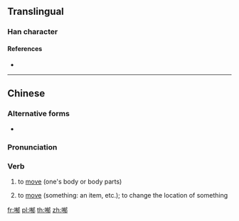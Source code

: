 ==Translingual==

===Han character===
{{Han char|rn=30|rad=口|as=09|sn=12|four=|canj=RKBL|ids=⿰口郁}}

====References====
* {{Han ref|kx=0198.140|dkj=03930|dj=0420.030|hdz=10638.100|uh=5590|ud=21904}}

----
==Chinese==
{{zh-forms}}

===Alternative forms===
* {{zh-l|郁}}

===Pronunciation===
{{zh-pron
|m=yù
|c=juk1
|h=pfs=
|md=
|mn=
|w=
|cat=v
}}

===Verb===
{{zh-verb}}

# {{lb|zh|Cantonese}} to [[move]] (one's body or body parts)
#: {{zh-usex|唔好 喐！|Don't move!|C}}
# {{lb|zh|Cantonese}} to [[move]] (something: an item, etc.); to change the location of something
#: {{zh-usex|唔好 喐 佢！|Don't touch that!|C}}
<!--
# to [[touch]]
# to [[hit]]
   --Unihan
-->

[[fr:喐]]
[[pl:喐]]
[[th:喐]]
[[zh:喐]]